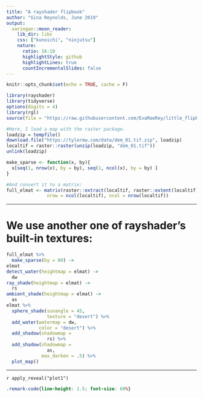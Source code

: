 ```yaml
---
title: "A rayshader flipbook"
author: "Gina Reynolds, June 2019"
output:
  xaringan::moon_reader:
    lib_dir: libs
    css: ["kunoichi", "ninjutsu"]
    nature:
      ratio: 16:10
      highlightStyle: github
      highlightLines: true
      countIncrementalSlides: false
---
```


```r
knitr::opts_chunk$set(echo = TRUE, cache = F)
```

```r
library(rayshader)
library(tidyverse)
options(digits = 4)
library(rgl)
source(file = "https://raw.githubusercontent.com/EvaMaeRey/little_flipbooks_library/master/xaringan_reveal_parentheses_balanced.R")
```


```r
#Here, I load a map with the raster package.
loadzip = tempfile() 
download.file("https://tylermw.com/data/dem_01.tif.zip", loadzip)
localtif = raster::raster(unzip(loadzip, "dem_01.tif"))
unlink(loadzip)

make_sparse <- function(x, by){
  x[seq(1, nrow(x), by = by), seq(1, ncol(x), by = by) ]
}

#And convert it to a matrix:
full_elmat <- matrix(raster::extract(localtif, raster::extent(localtif), buffer = 1000),
               nrow = ncol(localtif), ncol = nrow(localtif)) 


```

---

# We use another one of rayshader's built-in textures:


```r
full_elmat %>% 
  make_sparse(by = 80) ->
elmat
detect_water(heightmap = elmat) ->
  dw
ray_shade(heightmap = elmat) ->
  rs
ambient_shade(heightmap = elmat) ->
  as
elmat %>% 
  sphere_shade(sunangle = 45, 
               texture = "desert") %>%
  add_water(watermap = dw,
            color = "desert") %>%
  add_shadow(shadowmap =
               rs) %>%
  add_shadow(shadowmap = 
               as, 
             max_darken = .5) %>% 
  plot_map() 
```



---

`r apply_reveal("plot1")`




<!-- # And here we add an ambient occlusion shadow layer, which models  -->
<!-- #lighting from atmospheric scattering: -->


<!-- ```{r plot2} -->
<!-- ambient_shade(montereybay) -> -->
<!--   ambmat -->
<!-- ray_shade(montereybay) -> -->
<!--   raymat -->
<!-- montereybay %>% -->
<!--   sphere_shade(texture = "desert") %>% -->
<!--   add_water(watermap = detect_water(montereybay), color = "desert") %>% -->
<!--   add_shadow(hillshade = raymat) %>% -->
<!--   add_shadow(shadowmap = ambmat) %>% -->
<!--   plot_map() -->
<!-- ``` -->



<!-- --- -->

<!-- r apply_reveal("plot2")` -->

<!-- --- -->


<!-- Rayshader also supports 3D mapping by passing a texture map (either external or one produced by rayshader) into the plot_3d function. -->

<!-- ```{r plot3} -->
<!-- elmat %>% -->
<!--   sphere_shade(texture = "desert") %>% -->
<!--   add_water(detect_water(elmat), color="desert") %>% -->
<!--   add_shadow(ray_shade(elmat, zscale=3, maxsearch = 300),0.5) %>% -->
<!--   add_shadow(ambmat,0.5) %>% -->
<!--   plot_3d(elmat,zscale=10,  -->
<!--           fov=0,theta=135,zoom=0.75, -->
<!--           phi=45, windowsize = c(1000,800)) -->
<!-- render_snapshot() -->
<!-- rgl.close() -->
<!-- ``` -->


<!-- --- -->


<!-- You can also easily add a water layer by setting water = TRUE in plot_3d() (and setting waterdepth if the water level is not 0), or by using the function render_water() after the 3D map has been rendered. You can customize the appearance and transparancy of the water layer via function arguments. Here’s an example using bathymetric/topographic data of Monterey Bay, CA (included with rayshader): -->


<!-- ```{r plot4} -->
<!-- mont_small <- make_sparse(montereybay, by = 5); dim(mont_small) -->
<!-- montshadow = ray_shade(mont_small,zscale=50,lambert=FALSE) -->
<!-- montamb = ambient_shade(mont_small,zscale=50) -->
<!-- mont_small %>%  -->
<!--     sphere_shade(zscale=10,texture = "imhof1") %>%  -->
<!--     add_shadow(montshadow,0.5) %>% -->
<!--     add_shadow(montamb) %>% -->
<!--   plot_3d(montereybay,zscale=50, -->
<!--           fov=0,theta=-45,phi=45,windowsize=c(1000,800), zoom=0.75, -->
<!--             water=TRUE, waterdepth = 0, wateralpha = 0.5,watercolor = "lightblue", -->
<!--             waterlinecolor = "white",waterlinealpha = 0.5)  -->
<!-- render_snapshot() -->
<!-- rgl.close() -->
<!-- ``` -->

<!-- ```{r, eval = F} -->

<!-- ``` -->


<!-- --- -->

<!-- r apply_reveal("plot4")` -->

<!-- --- -->


<!-- Rayshader also has map shapes other than rectangular included c("hex", "circle"), and you can customize the map into any shape you want by setting the areas you do not want to display to NA. -->


<!-- ```{r plot5} -->
<!-- par(mfrow=c(1,2)) -->
<!-- mont_small %>%  -->
<!--     sphere_shade(zscale=10,texture = "imhof1") %>%  -->
<!--     add_shadow(montshadow,0.5) %>% -->
<!--     add_shadow(montamb) %>% -->
<!--   plot_3d(mont_small,zscale=50,fov=0,theta=-45,phi=45, -->
<!--           windowsize=c(1000,800),zoom=0.6, -->
<!--             water=TRUE, waterdepth = 0, wateralpha = 0.5, -->
<!--           watercolor = "blue", -->
<!--             waterlinecolor = "white",waterlinealpha = 0.5, -->
<!--           baseshape = "circle")  -->
<!-- render_snapshot() -->
<!-- rgl.close() -->
<!-- ``` -->

<!-- --- -->

<!-- r apply_reveal("plot5")` -->

<!-- --- -->


<!-- ```{r plot6, eval = F} -->
<!-- mont_small %>%  -->
<!--     sphere_shade(zscale=10,texture = "imhof1") %>%  -->
<!--     add_shadow(montshadow,0.5) %>% -->
<!--     add_shadow(montamb) %>% -->
<!--     plot_3d(montereybay,zscale=50,fov=0,theta=-45,phi=45,windowsize=c(1000,800),zoom=0.6, -->
<!--             water=TRUE, waterdepth = 0, wateralpha = 0.5,watercolor = "lightblue", -->
<!--             waterlinecolor = "white",waterlinealpha = 0.5,baseshape = "hex") -->
<!-- rgl.close() -->
<!-- ``` -->


<!-- --- -->


<!-- Adding text labels is done with the render_label() function, which also allows you to customize the line type, color, and size along with the font: -->


<!-- ```{r plot7, eval = F} -->
<!-- mont_small %>%  -->
<!--     sphere_shade(zscale=10,texture = "imhof1") %>%  -->
<!--     add_shadow(montshadow,0.5) %>% -->
<!--     add_shadow(montamb) %>% -->
<!--     plot_3d(mont_small,zscale=50,fov=0,theta=-100,phi=30, -->
<!--             windowsize=c(1000,800),zoom=0.6, -->
<!--             water=TRUE, waterdepth = 0, waterlinecolor = "white",  -->
<!--             waterlinealpha = 0.5, -->
<!--             wateralpha = 0.5,watercolor = "lightblue") -->
<!-- render_label(mont_small,x=350/5,y=240/5, z=4000,zscale=50, -->
<!--              text = "Moss Landing",textsize = 2,linewidth = 5) -->
<!-- render_label(mont_small,x=220/5,y=330/5, z=6000,zscale=50, -->
<!--              text = "Santa Cruz",color="darkred",textcolor = "darkred",textsize = 2,linewidth = 5) -->
<!-- render_label(mont_small,x=300/5,y=130/5, z=4000,zscale=50/5, -->
<!--              text = "Monterey",dashed = TRUE,textsize = 2,linewidth = 5) -->
<!-- render_label(mont_small,x=50/5,y=130/5, z=1000,zscale=50, -->
<!--              text = "Monterey Canyon",relativez=FALSE,textsize = 2,linewidth = 5) -->
<!-- render_snapshot() -->
<!-- rgl.close() -->
<!-- ``` -->


<!-- --- -->


<!-- You can also apply a post-processing effect to the 3D maps to render maps with depth of field with the render_depth() function: -->


<!-- ```{r plot8, eval = F} -->
<!-- elmat %>% -->
<!--   sphere_shade(texture = "desert") %>% -->
<!--   add_water(detect_water(elmat), color="desert") %>% -->
<!--   add_shadow(raymat,0.5) %>% -->
<!--   add_shadow(ambmat,0.5) %>% -->
<!--   plot_3d(elmat,zscale=10,fov=30,theta=-225,phi=25,windowsize=c(1000,800),zoom=0.3) -->
<!-- render_depth(focus=0.6,focallength = 200) -->
<!-- rgl.close() -->
<!-- ``` -->

<!-- --- -->


```css
.remark-code{line-height: 1.5; font-size: 60%}
```
